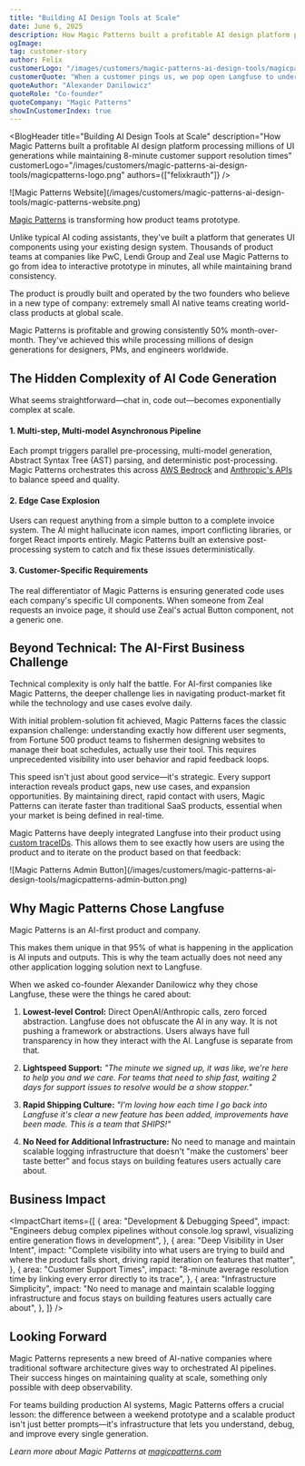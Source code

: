 ```yaml
---
title: "Building AI Design Tools at Scale"
date: June 6, 2025
description: How Magic Patterns built a profitable AI design platform processing millions of UI generations while maintaining 8-minute customer support resolution times using Langfuse for complete observability.
ogImage: 
tag: customer-story
author: Felix
customerLogo: "/images/customers/magic-patterns-ai-design-tools/magicpatterns-logo.png"
customerQuote: "When a customer pings us, we pop open Langfuse to understand what's going on. It keeps customer support resolutions at less than 8 minutes on average."
quoteAuthor: "Alexander Danilowicz"
quoteRole: "Co-founder"
quoteCompany: "Magic Patterns"
showInCustomerIndex: true
---
```



<BlogHeader
  title="Building AI Design Tools at Scale"
  description="How Magic Patterns built a profitable AI design platform processing millions of UI generations while maintaining 8-minute customer support resolution times"
  customerLogo="/images/customers/magic-patterns-ai-design-tools/magicpatterns-logo.png"
  authors={["felixkrauth"]}
/>

<Frame fullWidth>
  ![Magic Patterns
  Website](/images/customers/magic-patterns-ai-design-tools/magic-patterns-website.png)
</Frame>

[Magic Patterns](https://www.magicpatterns.com) is transforming how product teams prototype.

Unlike typical AI coding assistants, they've built a platform that generates UI components using your existing design system. Thousands of product teams at companies like PwC, Lendi Group and Zeal use Magic Patterns to go from idea to interactive prototype in minutes, all while maintaining brand consistency.

The product is proudly built and operated by the two founders who believe in a new type of company: extremely small AI native teams creating world-class products at global scale.

Magic Patterns is profitable and growing consistently 50% month-over-month. They've achieved this while processing millions of design generations for designers, PMs, and engineers worldwide.

## The Hidden Complexity of AI Code Generation

What seems straightforward—chat in, code out—becomes exponentially complex at scale.

#### 1. Multi-step, Multi-model Asynchronous Pipeline

Each prompt triggers parallel pre-processing, multi-model generation, Abstract Syntax Tree (AST) parsing, and deterministic post-processing. Magic Patterns orchestrates this across [AWS Bedrock](/integrations/model-providers/amazon-bedrock) and [Anthropic's APIs](/integrations/model-providers/anthropic) to balance speed and quality.

#### 2. Edge Case Explosion

Users can request anything from a simple button to a complete invoice system. The AI might hallucinate icon names, import conflicting libraries, or forget React imports entirely. Magic Patterns built an extensive post-processing system to catch and fix these issues deterministically.

#### 3. Customer-Specific Requirements

The real differentiator of Magic Patterns is ensuring generated code uses each company's specific UI components. When someone from Zeal requests an invoice page, it should use Zeal's actual Button component, not a generic one.

<CustomerQuote
  quote="AI applications are really easy to launch on a weekend, but really hard to run at scale. The AI, no matter what guardrails you give, will go off the rails sometimes."
  name="Alexander Danilowicz"
  role="Co-founder"
  company="Magic Patterns"
  image="/images/customers/magic-patterns-ai-design-tools/Alexander-Danilowicz-profile.jpg"
/>

## Beyond Technical: The AI-First Business Challenge

Technical complexity is only half the battle. For AI-first companies like Magic Patterns, the deeper challenge lies in navigating product-market fit while the technology and use cases evolve daily.

With initial problem-solution fit achieved, Magic Patterns faces the classic expansion challenge: understanding exactly how different user segments, from Fortune 500 product teams to fishermen designing websites to manage their boat schedules, actually use their tool. This requires unprecedented visibility into user behavior and rapid feedback loops.

This speed isn't just about good service—it's strategic. Every support interaction reveals product gaps, new use cases, and expansion opportunities. By maintaining direct, rapid contact with users, Magic Patterns can iterate faster than traditional SaaS products, essential when your market is being defined in real-time.

Magic Patterns have deeply integrated Langfuse into their product using [custom traceIDs](/docs/observability/features/trace-ids-and-distributed-tracing). This allows them to see exactly how users are using the product and to iterate on the product based on that feedback:

<Frame fullWidth>
  ![Magic Patterns Admin
  Button](/images/customers/magic-patterns-ai-design-tools/magicpatterns-admin-button.png)
</Frame>

<CustomerQuote
  quote="When a customer pings us, we pop open Langfuse to understand what's going on. This allows us to keep customer support resolutions at less than 8 minutes on average – impossible without Langfuse."
  name="Alexander Danilowicz"
  role="Co-founder"
  company="Magic Patterns"
  image="/images/customers/magic-patterns-ai-design-tools/Alexander-Danilowicz-profile.jpg"
/>

## Why Magic Patterns Chose Langfuse

Magic Patterns is an AI-first product and company.

This makes them unique in that 95% of what is happening in the application is AI inputs and outputs. This is why the team actually does not need any other application logging solution next to Langfuse.

When we asked co-founder Alexander Danilowicz why they chose Langfuse, these were the things he cared about:

1. **Lowest-level Control:** Direct OpenAI/Anthropic calls, zero forced abstraction. Langfuse does not obfuscate the AI in any way. It is not pushing a framework or abstractions. Users always have full transparency in how they interact with the AI. Langfuse is separate from that.

2. **Lightspeed Support:** _"The minute we signed up, it was like, we're here to help you and we care. For teams that need to ship fast, waiting 2 days for support issues to resolve would be a show stopper."_

3. **Rapid Shipping Culture:** _"I'm loving how each time I go back into Langfuse it's clear a new feature has been added, improvements have been made. This is a team that SHIPS!"_

4. **No Need for Additional Infrastructure:** No need to manage and maintain scalable logging infrastructure that doesn't "make the customers' beer taste better" and focus stays on building features users actually care about.

## Business Impact

<ImpactChart
  items={[
    {
      area: "Development & Debugging Speed",
      impact:
        "Engineers debug complex pipelines without console.log sprawl, visualizing entire generation flows in development",
    },
    {
      area: "Deep Visibility in User Intent",
      impact:
        "Complete visibility into what users are trying to build and where the product falls short, driving rapid iteration on features that matter",
    },
    {
      area: "Customer Support Times",
      impact:
        "8-minute average resolution time by linking every error directly to its trace",
    },
    {
      area: "Infrastructure Simplicity",
      impact:
        "No need to manage and maintain scalable logging infrastructure and focus stays on building features users actually care about",
    },
  ]}
/>

## Looking Forward

Magic Patterns represents a new breed of AI-native companies where traditional software architecture gives way to orchestrated AI pipelines. Their success hinges on maintaining quality at scale, something only possible with deep observability.

For teams building production AI systems, Magic Patterns offers a crucial lesson: the difference between a weekend prototype and a scalable product isn't just better prompts—it's infrastructure that lets you understand, debug, and improve every single generation.

_Learn more about Magic Patterns at [magicpatterns.com](https://magicpatterns.com)_

